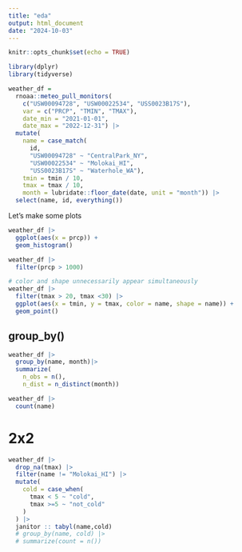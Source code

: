```yaml
---
title: "eda"
output: html_document
date: "2024-10-03"
---
```


```r
knitr::opts_chunk$set(echo = TRUE)
```

```r
library(dplyr)
library(tidyverse)
```

```r
weather_df = 
  rnoaa::meteo_pull_monitors(
    c("USW00094728", "USW00022534", "USS0023B17S"),
    var = c("PRCP", "TMIN", "TMAX"), 
    date_min = "2021-01-01",
    date_max = "2022-12-31") |>
  mutate(
    name = case_match(
      id, 
      "USW00094728" ~ "CentralPark_NY", 
      "USW00022534" ~ "Molokai_HI",
      "USS0023B17S" ~ "Waterhole_WA"),
    tmin = tmin / 10,
    tmax = tmax / 10,
    month = lubridate::floor_date(date, unit = "month")) |>
  select(name, id, everything())

```
Let's make some plots
```r
weather_df |>
  ggplot(aes(x = prcp)) +
  geom_histogram()
```
```r
weather_df |>
  filter(prcp > 1000)
```

```r
# color and shape unnecessarily appear simultaneously
weather_df |>
  filter(tmax > 20, tmax <30) |>
  ggplot(aes(x = tmin, y = tmax, color = name, shape = name)) +
  geom_point()
```
## group_by()
```r
weather_df |>
  group_by(name, month)|>
  summarize(
    n_obs = n(),
    n_dist = n_distinct(month))
```
```r
weather_df |>
  count(name)
```
# 2x2

```r
weather_df |>
  drop_na(tmax) |>
  filter(name != "Molokai_HI") |>
  mutate(
    cold = case_when(
      tmax < 5 ~ "cold",
      tmax >=5 ~ "not_cold"
    )
  ) |>
  janitor :: tabyl(name,cold)
  # group_by(name, cold) |>
  # summarize(count = n())
```


```r

```

